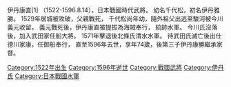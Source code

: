 {{expand|time=2016-01-20T03:04:59+00:00}}
{{unreferenced|time=2016-01-20T03:04:59+00:00}}
伊丹康直[1]  （1522-1596.8.14），日本戰國時代武將。
幼名千代松，初名伊丹雅勝。
1529年居城被攻破，父親戰死，
千代松尚年幼，隨外祖父出逃至駿河被今川義元收留。
義元戰死後，伊丹康直被提拔為海賊奉行，
統帥水軍。
今川氏沒落後，加入武田家任船大將。
1571年擊退後北條氏清水水軍。
待武田氏滅亡後出仕德川家康，任御船奉行，
直至1596年去世，享年74歲，後第三子伊丹康勝繼承家督。
[[Category:1522年出生|Category:1522年出生]]
[[Category:1596年逝世|Category:1596年逝世]]
[[Category:戰國武將|Category:戰國武將]]
[[Category:伊丹氏|Category:伊丹氏]]
[[Category:日本戰國水軍|Category:日本戰國水軍]]